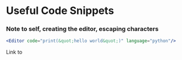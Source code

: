 # Useful Code Snippets


### Note to self, creating the editor, escaping characters

```jsx
<Editor code="print(&quot;hello world&quot;)" language="python"/>
```

<Editor code="print(&quot;hello world&quot;)" language="python"/>

Link to <InternalLink href="/wiki/notes/code/escapechars" children="tool to escape characters" />